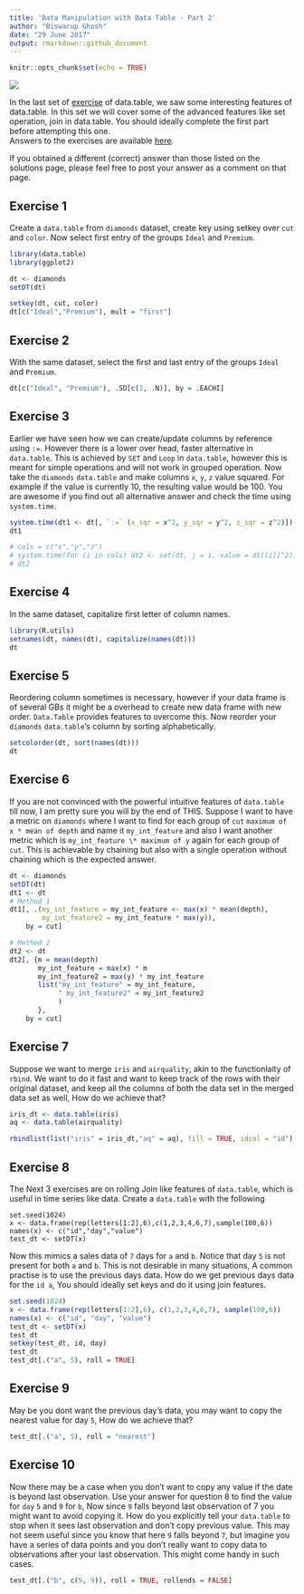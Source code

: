 ```yaml
---
title: 'Data Manipulation with Data Table - Part 2'
author: "Biswarup Ghosh"
date: "29 June 2017"
output: rmarkdown::github_document
---
```


```r
knitr::opts_chunk$set(echo = TRUE)
```

![](https://www.r-exercises.com/wp-content/uploads/2016/11/Occasional-Table-Group.jpg)

In the last set of [exercise](http://www.r-exercises.com/2017/06/15/data-manipulation-with-data-table-part-1/) of data.table, we saw some interesting features of data.table. In this set we will cover some of the advanced features like set operation, join in data.table. You should ideally complete the first part before attempting this one.  
Answers to the exercises are available [here](http://www.r-exercises.com/2017/06/29/data-manipulation-with-data-table-solution-part-2).  

If you obtained a different (correct) answer than those listed on the solutions page, please feel free to post your answer as a comment on that page.  

## Exercise 1

Create a `data.table` from `diamonds` dataset, create key using setkey over `cut` and `color`. Now select first entry of the groups `Ideal` and `Premium`.  

```r
library(data.table)
library(ggplot2)

dt <- diamonds
setDT(dt)

setkey(dt, cut, color)
dt[c("Ideal","Premium"), mult = "first"]
```

## Exercise 2

With the same dataset, select the first and last entry of the groups `Ideal` and `Premium`.  

```r
dt[c("Ideal", "Premium"), .SD[c(1, .N)], by = .EACHI]
```

## Exercise 3

Earlier we have seen how we can create/update columns by reference using `:=`. However there is a lower over head, faster alternative in `data.table`. This is achieved by `SET` and `Loop` in `data.table`, however this is meant for simple operations and will not work in grouped operation. Now take the `diamonds` `data.table` and make columns `x`, `y`, `z` value squared. For example if the value is currently 10, the resulting value would be 100. You are awesome if you find out all alternative answer and check the time using `system.time`.  

```r
system.time(dt1 <- dt[, `:=` (x_sqr = x^2, y_sqr = y^2, z_sqr = z^2)])
dt1

# cols = c("x","y","z")
# system.time(for (i in cols) dt2 <- set(dt, j = i, value = dt[[i]]^2))
# dt2
```

## Exercise 4

In the same dataset, capitalize first letter of column names. 
 
```r
library(R.utils)
setnames(dt, names(dt), capitalize(names(dt)))
dt
```

## Exercise 5

Reordering column sometimes is necessary, however if your data frame is of several GBs it might be a overhead to create new data frame with new order. `Data.Table` provides features to overcome this. Now reorder your `diamonds` `data.table`'s column by sorting alphabetically.  
 
```r
setcolorder(dt, sort(names(dt)))
dt
```

## Exercise 6

If you are not convinced with the powerful intuitive features of `data.table` till now, I am pretty sure you will by the end of THIS. Suppose I want to have a metric on `diamonds` where I want to find for each group of `cut` `maximum of x * mean of depth` and name it `my_int_feature` and also I want another metric which is `my_int_feature \* maximum of y` again for each group of `cut`. This is achievable by chaining but also with a single operation without chaining which is the expected answer.  
 
```r
dt <- diamonds
setDT(dt)
dt1 <- dt
# Method 1
dt1[, .(my_int_feature = my_int_feature <- max(x) * mean(depth), 
        my_int_feature2 = my_int_feature * max(y)), 
    by = cut]

# Method 2
dt2 <- dt
dt2[, {m = mean(depth)
       my_int_feature = max(x) * m
       my_int_feature2 = max(y) * my_int_feature
       list("my_int_feature" = my_int_feature, 
            " my_int_feature2" = my_int_feature2
            )
       },
    by = cut]
```

## Exercise 7

Suppose we want to merge `iris` and `airquality`, akin to the functionlaity of `rbind`. We want to do it fast and want to keep track of the rows with their original dataset, and keep all the columns of both the data set in the merged data set as well, How do we achieve that?  

```r
iris_dt <- data.table(iris)
aq <- data.table(airquality)

rbindlist(list("iris" = iris_dt,"aq" = aq), fill = TRUE, idcol = "id")
```

## Exercise 8

The Next 3 exercises are on rolling Join like features of `data.table`, which is useful in time series like data. Create a `data.table` with the following  
```
set.seed(1024)
x <- data.frame(rep(letters[1:2],6),c(1,2,3,4,6,7),sample(100,6))
names(x) <- c("id","day","value")
test_dt <- setDT(x)  
```

Now this mimics a sales data of `7` days for `a` and `b`. Notice that day `5` is not present for both `a` and `b`. This is not desirable in many situations, A common practise is to use the previous days data. How do we get previous days data for the `id a`, You should ideally set keys and do it using join features.  

```r
set.seed(1024)
x <- data.frame(rep(letters[1:2],6), c(1,2,3,4,6,7), sample(100,6))
names(x) <- c("id", "day", "value")
test_dt <- setDT(x)  
test_dt
setkey(test_dt, id, day)
test_dt
test_dt[.("a", 5), roll = TRUE]
```


## Exercise 9

May be you dont want the previous day’s data, you may want to copy the nearest value for day `5`, How do we achieve that?  

```r
test_dt[.("a", 5), roll = "nearest"]
```

## Exercise 10

Now there may be a case when you don't want to copy any value if the date is beyond last observation. Use your answer for question 8 to find the value for `day` `5` and `9` for `b`, Now since `9` falls beyond last observation of 7 you might want to avoid copying it. How do you explicitly tell your `data.table` to stop when it sees last observation and don’t copy previous value. This may not seem useful since you know that here `9` falls beyond `7`, but imagine you have a series of data points and you don’t really want to copy data to observations after your last observation. This might come handy in such cases.  

```r
test_dt[.("b", c(5, 9)), roll = TRUE, rollends = FALSE]
```
